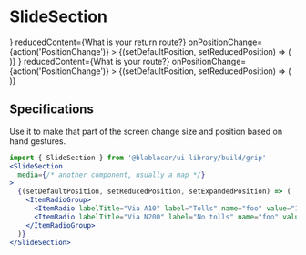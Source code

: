 

<Meta title="Sections|SlideSection" />

# SlideSection

<Preview>
  <Story name="Default">
    <MainContent>
      <Content>
        <SlideSection
          media={<div style={{ backgroundColor: '#DDD', height: 'calc(100vh - 90px)' }} />}
          reducedContent={<TheVoice>What is your return route?</TheVoice>}
          onPositionChange={action('PositionChange')}
        >
          {(setDefaultPosition, setReducedPosition) => (
            <ItemRadioGroup onChange={setReducedPosition}>
              <ItemRadio labelTitle="Via A10" label="Tolls" name="foo" value="1" />
              <ItemRadio labelTitle="Via N200" label="No tolls" name="foo" value="2" />
            </ItemRadioGroup>
          )}
        </SlideSection>
      </Content>
    </MainContent>
  </Story>
  <Story name="With many routes">
    <MainContent>
      <Content>
        <SlideSection
          media={<div style={{ backgroundColor: '#DDD', height: 'calc(100vh - 90px)' }} />}
          reducedContent={<TheVoice>What is your route?</TheVoice>}
          onPositionChange={action('PositionChange')}
        >
          {(setDefaultPosition, setReducedPosition) => (
            <ItemRadioGroup onChange={setReducedPosition}>
              <ItemRadio labelTitle="Via A10" label="Tolls" name="foo" value="1" />
              <ItemRadio labelTitle="Via N200" label="No tolls" name="foo" value="2" />
              <ItemRadio labelTitle="Via A10" label="Tolls" name="foo" value="3" />
              <ItemRadio labelTitle="Via N200" label="No tolls" name="foo" value="4" />
              <ItemRadio labelTitle="Via A10" label="Tolls" name="foo" value="5" />
              <ItemRadio labelTitle="Via N200" label="No tolls" name="foo" value="6" />
            </ItemRadioGroup>
          )}
        </SlideSection>
      </Content>
    </MainContent>
  </Story>
</Preview>

## Specifications

Use it to make that part of the screen change size and position based on hand gestures.

```jsx
import { SlideSection } from '@blablacar/ui-library/build/grip'
<SlideSection
  media={/* another component, usually a map */}
>
  {(setDefaultPosition, setReducedPosition, setExpandedPosition) => (
    <ItemRadioGroup>
      <ItemRadio labelTitle="Via A10" label="Tolls" name="foo" value="1" />
      <ItemRadio labelTitle="Via N200" label="No tolls" name="foo" value="2" />
    </ItemRadioGroup>
  )}
</SlideSection>
```

<Props of={SlideSection} />
